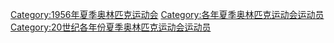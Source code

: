 [[Category:1956年夏季奥林匹克运动会|Category:1956年夏季奥林匹克运动会]]
[[Category:各年夏季奥林匹克运动会运动员|Category:各年夏季奥林匹克运动会运动员]]
[[Category:20世纪各年份夏季奥林匹克运动会运动员|Category:20世纪各年份夏季奥林匹克运动会运动员]]